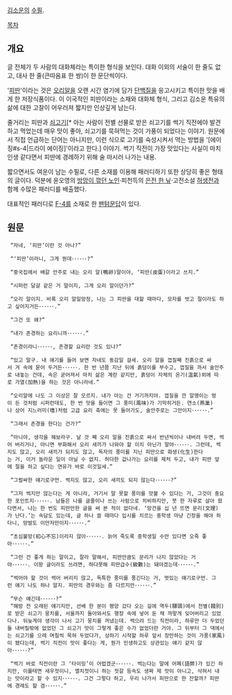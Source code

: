 [[김소운]]의 [[수필]].

[[목차]]

== 개요 ==
글 전체가 두 사람의 대화체라는 특이한 형식을 보인다. 대화 이외의 서술이 한 줄도 없고, 대사 한 줄(큰따옴표 한 쌍)이 한 문단씩이다.

'[[피딴]]'이라는 것은 [[오리]][[알]]을 오랜 시간 염기에 담가 [[단백질]]을 응고시키고 특이한 맛을 배게 한 저장식품이다. 
이 이국적인 피딴이라는 소재와 대화체 형식, 그리고 김소운 특유의 삶에 대한 고찰이 어우러져 짧지만 인상깊게 남는다.

줄거리는 피딴과 [[쇠고기]][* 아는 사람이 전별 선물로 받은 쇠고기를 썩기 직전에야 발견하고 먹었는데 매우 맛이 좋아, 쇠고기를 묵혀먹는 것이 가풍이 되었다는 이야기. 원문에서 직접 언급하는 단어는 아니지만, 이런 식으로 고기를 숙성시켜서 먹는 방법을 '[에이징#s-4|드라이 에이징]'이라고 한다.] 이야기. 썩기 직전이 가장 맛있다는 사실이 마치 인생 같다면서 피딴에 경례하기 위해 술 마시러 나가는 내용.

짧으면서도 여운이 남는 수필로, 다른 소재를 이용해 패러디하기 또한 상당히 좋은 형태의 글이다. 덕분에 윤오영의 [[방망이 깎던 노인]]·피천득의 [[은전 한 닢]]·고전소설 [[허생전]]과 함께 수많은 패러디를 배출했다.

대표적인 패러디로 [[F-4]]를 소재로 한 [http://gall.dcinside.com/list.php?id=aviationfight&no=25954 팬텀문답]이 있다.

== 원문 ==
  “자네, ‘피딴’이란 것 아나?”

  “‘피딴’이라니, 그게 뭔데･･････?”

  “중국집에서 배갈 안주로 내는 오리 알(鴨卵)말이야, ‘피딴(皮蛋)이라고 쓰지.”

  “시퍼런 달걀 같은 거 말이지, 그게 오리 알이던가?”

  “오리 알이지. 비록 오리 알일망정, 나는 그 피딴을 대할 때마다, 모자를 벗고 절이라도 하고 싶어지거든･･････.”

  “그건 또 왜?”

  “내가 존경하는 요리니까･･････.”

  “존경이라니･･････, 존경할 요리란 것도 있나?”

  “있고 말구. 내 얘기를 들어 보면 자네도 동감일 걸세. 오리 알을 껍질째 진흙으로 싸서 겨 속에 묻어 두거든･･････. 한 반 년쯤 지난 뒤에 흙덩이를 부수고, 껍질을 까서 술안주로 내놓는 건데, 속은 굳어져서 마치 삶은 계란 같지만, 흙덩이 자체의 온기(溫氣)외에 따로 가열(加熱)을 하는 것은 아니라네.”

  “오리알에 나도 그 이상은 잘 모르지. 내가 아는 건 거기까지야. 껍질을 깐 알맹이는 멍이 든 것처럼 시퍼런데도, 한 번 맛을 들이면 그 풍미(風味)가 기막히거든. 연소(燕巢)나 상어 지느러미(嗜)처럼 고급 요리 축에는 못 들어가도, 술안주로는 그만이지･･････.”

  “그래서 존경을 한다는 건가?”

  “아니야, 생각을 해보라구. 날 것 째 오리 알을 진흙으로 싸서 반년씩이나 내버려 두면, 썩어 버리거나, 아니면 부화해서 오리 새끼가 나와야 할 이치 아닌가 말야･･････. 그런데, 썩지도 않고, 오리 새끼가 되지도 않고, 독자의 풍미를 지닌 피딴으로 화생(化生)한다는 거, 이거 놀라운 일이 아닐 수 없지. 허다한 값나가는 요리를 제처 두고, 내가 피딴 앞에 절을 하고 싶다는 연유가 바로 이것일세.”

  “그럴싸한 얘기로구먼. 썩지도 않고, 오리 새끼도 되지 않는다･･････?”

  “그저 썩지만 않는다는 게 아니라, 거기서 말 못할 풍미를 맛볼 수 있다는 거, 그것이 중요한 포인트지･･････. 남들은 나를 글줄이나 쓰는 사람으로 치비하지만, 붓 한 자루로 살아 왔다면서, 나는 한 번도 피딴만한 글을 써 본 적이 없다네. ‘망건을 십 년 뜨면 문리(文理)가 난다.’는 속담도 있는데, 글 하나 쓸 때마다 입시를 치르는 중학생 마냥 긴장을 해야 하다니, 망발도 이만저만이지･･････.”

  “초심불망(初心不忘)이라지 않아･･････. 늙어 죽도록 중학생일 수만 있다면 오죽 좋아･･････.”

  “그런 건 좋게 하는 말이고, 잘라 말해서, 피딴만큼도 문리가 나지 않았다는 거야･･････. 이왕 글이라도 쓰려면, 하다못해 피딴급수(級數)는 돼야겠는데･･････.”

  “썩어야 할 것이 썩어 버리지 않고, 독특한 풍미를 풍긴다는 거, 멋있는 얘기로구먼. 그런 얘기 나도 하나 알지. 피딴의 경우와는 좀 다르지만･･････.”

  “무슨 얘긴데･･････?”
  “해방 전 오래된 얘기지만, 선배 한 분이 평양 갔다 오는 길에 역두(驛頭)에서 전별(餞別)로 받은 쇠고기 뭉치를, 서울까지 돌아와서도 행장 속에 넣어 둔 채 까맣게 잊어버리고 있었다나. 뒤늦게야 생각이 나서 고기 뭉치를 꺼냈는데. 썩으려 드는 직전이라, 하루만 더 두었던들 내버릴밖에 없었던 그 쇠고기 맛이 그렇게 좋은 수가 없었더란 거야. 그 뒤부터 그 댁에서는 쇠고기를 으레 며칠씩 묵혀 두었다가, 상하기 시작할 하루 앞서 장만하는 것이 가풍(家風)이 됐다는데, 썩기 직전이 맛이 좋다는 게, 뭔가 인생하고도 상관있는 얘기 같지 않아･･････?”

  “썩기 바로 직전이란 그 ‘타이밍’이 어렵겠군･･････. 썩는다는 말에 어폐(語弊)가 있긴 하지만, 이를테면 새우젓이니, 멸치젓이니 하는 젓갈 등속도 생짜 제 맛이 아니고, 삭혀서 내는 맛이라고 할 수 있지･･････. 그건 그렇다 하고, 우리 나가서 피딴으로 한 잔할까? 피딴에 경례도 할 겸･･････.”

